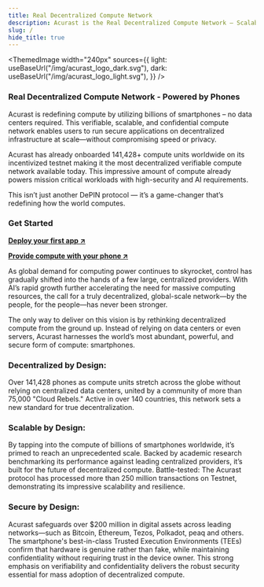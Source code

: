 ```yaml
---
title: Real Decentralized Compute Network
description: Acurast is the Real Decentralized Compute Network — Scalable, Secure, and Powered by Phones.
slug: /
hide_title: true
---
```



<div class="padding-vert--md"></div>

<ThemedImage
  width="240px"
  sources={{
    light: useBaseUrl("/img/acurast_logo_dark.svg"),
    dark: useBaseUrl("/img/acurast_logo_light.svg"),
  }}
/>

### Real Decentralized Compute Network - Powered by Phones

Acurast is redefining compute by utilizing billions of smartphones – no data centers required. This verifiable, scalable, and confidential compute network enables users to run secure applications on decentralized infrastructure at scale—without compromising speed or privacy.

Acurast has already onboarded 141,428+ compute units worldwide on its incentivized testnet making it the most decentralized verifiable compute network available today. This impressive amount of compute already powers mission critical workloads with high-security and AI requirements.

This isn’t just another DePIN protocol — it’s a game-changer that’s redefining how the world computes.

### Get Started

**[Deploy your first app ↗](/developers/deploy-first-app)**

**[Provide compute with your phone ↗](/acurast-processors/)**

<div class="padding-vert--md"></div>

<div class="text--center">
  <ThemedImage
    sources={{
      light: useBaseUrl("/img/for-us-by-us.png"),
      dark: useBaseUrl("/img/for-us-by-us.png"),
    }}
  />
</div>

As global demand for computing power continues to skyrocket, control has gradually shifted into the hands of a few large, centralized providers. With AI’s rapid growth further accelerating the need for massive computing resources, the call for a truly decentralized, global-scale network—by the people, for the people—has never been stronger.

The only way to deliver on this vision is by rethinking decentralized compute from the ground up. Instead of relying on data centers or even servers, Acurast harnesses the world’s most abundant, powerful, and secure form of compute: smartphones.

### Decentralized by Design:

Over 141,428 phones as compute units stretch across the globe without relying on centralized data centers, united by a community of more than 75,000 "Cloud Rebels." Active in over 140 countries, this network sets a new standard for true decentralization.

### Scalable by Design:

By tapping into the compute of billions of smartphones worldwide, it’s primed to reach an unprecedented scale. Backed by academic research benchmarking its performance against leading centralized providers, it’s built for the future of decentralized compute. Battle-tested: The Acurast protocol has processed more than 250 million transactions on Testnet, demonstrating its impressive scalability and resilience.

### Secure by Design:

Acurast safeguards over $200 million in digital assets across leading networks—such as Bitcoin, Ethereum, Tezos, Polkadot, peaq and others. The smartphone's best-in-class Trusted Execution Environments (TEEs) confirm that hardware is genuine rather than fake, while maintaining confidentiality without requiring trust in the device owner. This strong emphasis on verifiability and confidentiality delivers the robust security essential for mass adoption of decentralized compute.

<div class="text--center">
  <ThemedImage
    sources={{
      light: useBaseUrl("/img/highlights.png"),
      dark: useBaseUrl("/img/highlights.png"),
    }}
  />
</div>

<div class="padding-vert--md"></div>

<div class="text--center">
  <ThemedImage
    sources={{
      light: useBaseUrl("/img/capabilites.png"),
      dark: useBaseUrl("/img/capabilites.png"),
    }}
  />
</div>
